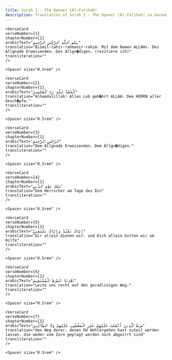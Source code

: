 ```yaml
---
title: Surah 1 - The Opener (Al-Fatihah)  
description: Translation of Surah 1 - The Opener (Al-Fatihah) in German
---
```







    <VerseCard 
    verseNumber={1}
    chapterNumber={1}
    arabicText="بِسْمِ ٱللَّهِ ٱلرَّحْمَٰنِ ٱلرَّحِيمِ"
    translation="Bismil-lahir-rahmanir-rahim: Mit dem Namen ALLAHs، Des Allgnade Erweisenden، Des Allgn�digen، (rezitiere ich)"
    transliteration=""
    />

    <Spacer size="0.5rem" />
                
    <VerseCard 
    verseNumber={2}
    chapterNumber={1}
    arabicText="ٱلْحَمْدُ لِلَّهِ رَبِّ ٱلْعَٰلَمِينَ"
    translation="Alhamdulillah: Alles Lob geb�hrt ALLAH، Dem HERRN aller Gesch�pfe،"
    transliteration=""
    />

    <Spacer size="0.5rem" />
                
    <VerseCard 
    verseNumber={3}
    chapterNumber={1}
    arabicText="ٱلرَّحْمَٰنِ ٱلرَّحِيمِ"
    translation="Dem Allgnade Erweisenden، Dem Allgn�digen،"
    transliteration=""
    />

    <Spacer size="0.5rem" />
                
    <VerseCard 
    verseNumber={4}
    chapterNumber={1}
    arabicText="مَٰلِكِ يَوْمِ ٱلدِّينِ"
    translation="Dem Herrscher am Tage des Din"
    transliteration=""
    />

    <Spacer size="0.5rem" />
                
    <VerseCard 
    verseNumber={5}
    chapterNumber={1}
    arabicText="إِيَّاكَ نَعْبُدُ وَإِيَّاكَ نَسْتَعِينُ"
    translation="Dir allein dienen wir، und Dich allein bitten wir um Hilfe"
    transliteration=""
    />

    <Spacer size="0.5rem" />
                
    <VerseCard 
    verseNumber={6}
    chapterNumber={1}
    arabicText="ٱهْدِنَا ٱلصِّرَٰطَ ٱلْمُسْتَقِيمَ"
    translation="Leite uns recht auf den geradlinigen Weg،"
    transliteration=""
    />

    <Spacer size="0.5rem" />
                
    <VerseCard 
    verseNumber={7}
    chapterNumber={1}
    arabicText="صِرَٰطَ ٱلَّذِينَ أَنْعَمْتَ عَلَيْهِمْ غَيْرِ ٱلْمَغْضُوبِ عَلَيْهِمْ وَلَا ٱلضَّآلِّينَ"
    translation="den Weg derer، denen DU Wohlergehen hast zuteil werden lassen، die weder vom Zorn geplagt werden noch abgeirrt sind"
    transliteration=""
    />

    <Spacer size="0.5rem" />
                